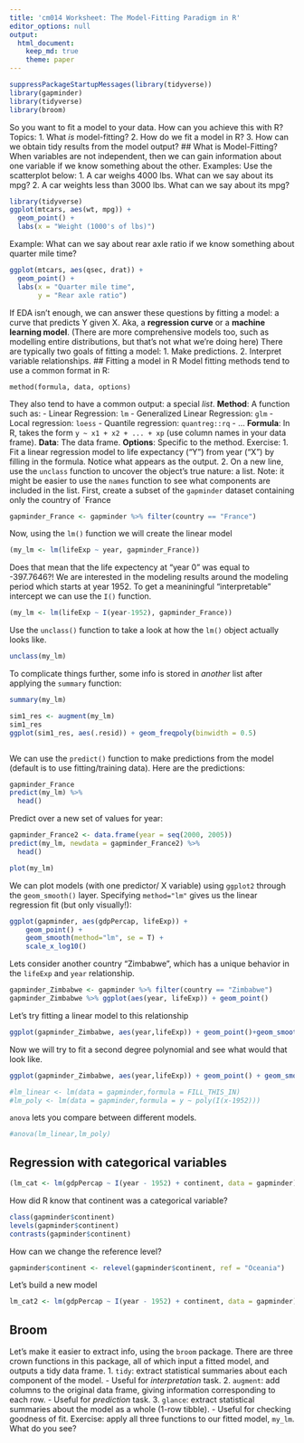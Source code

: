```yaml
---
title: 'cm014 Worksheet: The Model-Fitting Paradigm in R'
editor_options: null
output: 
  html_document:
    keep_md: true
    theme: paper
---
```


```r
suppressPackageStartupMessages(library(tidyverse))
library(gapminder)
library(tidyverse)
library(broom)
```
So you want to fit a model to your data. How can you achieve this with R?
Topics:
1. What _is_ model-fitting?
2. How do we fit a model in R?
3. How can we obtain tidy results from the model output?
## What is Model-Fitting?
When variables are not independent, then we can gain information about one variable if we know something about the other.
Examples: Use the scatterplot below:
1. A car weighs 4000 lbs. What can we say about its mpg?
2. A car weights less than 3000 lbs. What can we say about its mpg?
```r
library(tidyverse)
ggplot(mtcars, aes(wt, mpg)) +
  geom_point() +
  labs(x = "Weight (1000's of lbs)")
```
Example: What can we say about rear axle ratio if we know something about quarter mile time?
```r
ggplot(mtcars, aes(qsec, drat)) + 
  geom_point() +
  labs(x = "Quarter mile time",
       y = "Rear axle ratio")
```


If EDA isn't enough, we can answer these questions by fitting a model: a curve that predicts Y given X. Aka, a __regression curve__ or a __machine learning model__. 
(There are more comprehensive models too, such as modelling entire distributions, but that's not what we're doing here)
There are typically two goals of fitting a model:
1. Make predictions.
2. Interpret variable relationships.
## Fitting a model in R
Model fitting methods tend to use a common format in R:

```
method(formula, data, options)
```

They also tend to have a common output: a special _list_. 
__Method__:
A function such as:
- Linear Regression: `lm`
- Generalized Linear Regression: `glm`
- Local regression: `loess`
- Quantile regression: `quantreg::rq`
- ...
__Formula__:
In R, takes the form `y ~ x1 + x2 + ... + xp` (use column names in your data frame).
__Data__: The data frame.
__Options__: Specific to the method.
Exercise:
1. Fit a linear regression model to life expectancy ("Y") from year ("X") by filling in the formula. Notice what appears as the output.
2. On a new line, use the `unclass` function to uncover the object's true nature: a list. Note: it might be easier to use the `names` function to see what components are included in the list. 
First, create a subset of the `gapminder` dataset containing only the country of `France
```r
gapminder_France <- gapminder %>% filter(country == "France")
```



Now, using the `lm()` function we will create the linear model
```r
(my_lm <- lm(lifeExp ~ year, gapminder_France))
```


Does that mean that the life expectency at "year 0" was equal to -397.7646?!
We are interested in the modeling results around the modeling period which starts at year 1952. To get a meaniningful "interpretable" intercept we can use the `I()` function.
```r
(my_lm <- lm(lifeExp ~ I(year-1952), gapminder_France))
```


Use the `unclass()` function to take a look at how the `lm()` object actually looks like.
```r
unclass(my_lm)
```
To complicate things further, some info is stored in _another_ list after applying the `summary` function:
```r
summary(my_lm)
```

```r
sim1_res <- augment(my_lm)
sim1_res
ggplot(sim1_res, aes(.resid)) + geom_freqpoly(binwidth = 0.5)
```

```r

```



We can use the `predict()` function to make predictions from the model (default is to use fitting/training data). Here are the predictions:
```r
gapminder_France
predict(my_lm) %>% 
  head()
```

Predict over a new set of values for year:
```r
gapminder_France2 <- data.frame(year = seq(2000, 2005))
predict(my_lm, newdata = gapminder_France2) %>%
  head()

```

```r
plot(my_lm)
```



We can plot models (with one predictor/ X variable) using `ggplot2` through the `geom_smooth()` layer. Specifying `method="lm"` gives us the linear regression fit (but only visually!):
```r
ggplot(gapminder, aes(gdpPercap, lifeExp)) +
    geom_point() +
    geom_smooth(method="lm", se = T) +
    scale_x_log10()
```


Lets consider another country "Zimbabwe", which has a unique behavior in the `lifeExp` and `year` relationship.
```r
gapminder_Zimbabwe <- gapminder %>% filter(country == "Zimbabwe")
gapminder_Zimbabwe %>% ggplot(aes(year, lifeExp)) + geom_point()
```



Let's try fitting a linear model to this relationship
```r
ggplot(gapminder_Zimbabwe, aes(year,lifeExp)) + geom_point()+geom_smooth(method = "lm", se = F)
```


Now we will try to fit a second degree polynomial and see what would that look like.
```r
ggplot(gapminder_Zimbabwe, aes(year,lifeExp)) + geom_point() + geom_smooth(method = "lm", formula = y ~ poly(I(x-1952), degree = 2))
```





```r
#lm_linear <- lm(data = gapminder,formula = FILL_THIS_IN)
#lm_poly <- lm(data = gapminder,formula = y ~ poly(I(x-1952)))
```



`anova` lets you compare between different models.
```r
#anova(lm_linear,lm_poly)
```
## Regression with categorical variables
```r
(lm_cat <- lm(gdpPercap ~ I(year - 1952) + continent, data = gapminder))
```
How did R know that continent was a categorical variable?
```r
class(gapminder$continent)
levels(gapminder$continent)
contrasts(gapminder$continent)
```
How can we change the reference level?
```r
gapminder$continent <- relevel(gapminder$continent, ref = "Oceania")
```
Let's build a new model
```r
lm_cat2 <- lm(gdpPercap ~ I(year - 1952) + continent, data = gapminder)
```
## Broom
Let's make it easier to extract info, using the `broom` package. There are three crown functions in this package, all of which input a fitted model, and outputs a tidy data frame.
1. `tidy`: extract statistical summaries about each component of the model.
- Useful for _interpretation_ task.
2. `augment`: add columns to the original data frame, giving information corresponding to each row.
- Useful for _prediction_ task.
3. `glance`: extract statistical summaries about the model as a whole (1-row tibble).
- Useful for checking goodness of fit.
Exercise: apply all three functions to our fitted model, `my_lm`. What do you see?
```r
```